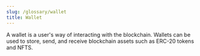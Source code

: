 ```yaml
---
slug: /glossary/wallet
title: Wallet
---
```


A wallet is a user's way of interacting with the blockchain. Wallets can be used to store, send, and receive blockchain assets such as ERC-20 tokens and NFTS.